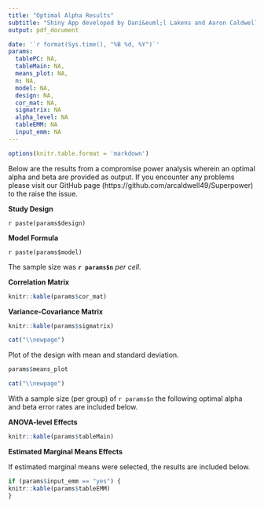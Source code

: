 ```yaml
---
title: "Optimal Alpha Results"
subtitle: "Shiny App developed by Dani&euml;l Lakens and Aaron Caldwell"
output: pdf_document

date: '`r format(Sys.time(), "%B %d, %Y")`'
params:
  tablePC: NA,
  tableMain: NA,
  means_plot: NA,
  n: NA,
  model: NA,
  design: NA,
  cor_mat: NA,
  sigmatrix: NA
  alpha_level: NA
  tableEMM: NA
  input_emm: NA
---
```



```r
options(knitr.table.format = 'markdown')
```


Below are the results from a compromise power analysis wherein an optimal alpha and beta are provided as output. If you encounter any problems please visit our GitHub page (https://github.com/arcaldwell49/Superpower) to the raise the issue.

**Study Design**

`r paste(params$design)`

**Model Formula** 

`r paste(params$model)`

The sample size was **`r params$n`** *per cell*.

**Correlation Matrix**
```r
knitr::kable(params$cor_mat)
```

**Variance-Covariance Matrix**
```r
knitr::kable(params$sigmatrix)
```

```r
cat("\\newpage")
```

Plot of the design with mean and standard deviation.

```r
params$means_plot
```


```r
cat("\\newpage")
```

With a sample size (per group) of `r params$n` the following optimal alpha and beta error rates are included below.

**ANOVA-level Effects**

```r
knitr::kable(params$tableMain)

```

**Estimated Marginal Means Effects**

If estimated marginal means were selected, the results are included below. 

```r
if (params$input_emm == "yes") {
knitr::kable(params$tableEMM)
}
```









